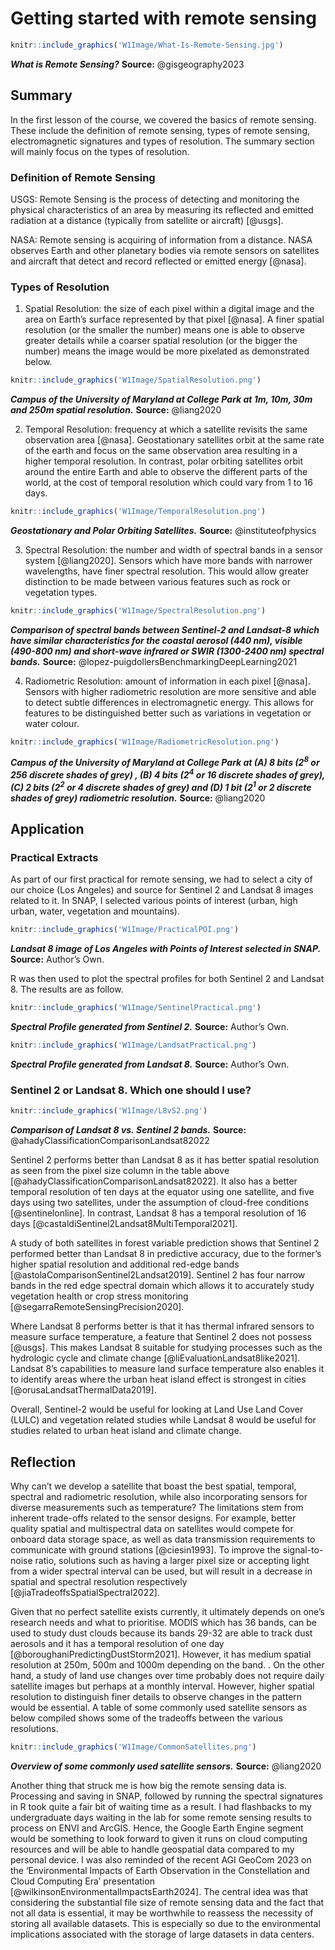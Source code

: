 # Getting started with remote sensing

```{r echo=FALSE, out.width='100%', fig.align='center'}
knitr::include_graphics('W1Image/What-Is-Remote-Sensing.jpg')
```

***What is Remote Sensing?*** **Source:** @gisgeography2023

## Summary

In the first lesson of the course, we covered the basics of remote sensing. These include the definition of remote sensing, types of remote sensing, electromagnetic signatures and types of resolution. The summary section will mainly focus on the types of resolution.

### Definition of Remote Sensing

USGS: Remote Sensing is the process of detecting and monitoring the physical characteristics of an area by measuring its reflected and emitted radiation at a distance (typically from satellite or aircraft) [@usgs].

NASA: Remote sensing is acquiring of information from a distance. NASA observes Earth and other planetary bodies via remote sensors on satellites and aircraft that detect and record reflected or emitted energy [@nasa].

### Types of Resolution

1.  Spatial Resolution: the size of each pixel within a digital image and the area on Earth's surface represented by that pixel [@nasa]. A finer spatial resolution (or the smaller the number) means one is able to observe greater details while a coarser spatial resolution (or the bigger the number) means the image would be more pixelated as demonstrated below.

```{r echo=FALSE, out.width='100%', fig.align='center'}
knitr::include_graphics('W1Image/SpatialResolution.png')
```

***Campus of the University of Maryland at College Park at 1m, 10m, 30m and 250m spatial resolution.*** **Source:** @liang2020

2.  Temporal Resolution: frequency at which a satellite revisits the same observation area [@nasa]. Geostationary satellites orbit at the same rate of the earth and focus on the same observation area resulting in a higher temporal resolution. In contrast, polar orbiting satellites orbit around the entire Earth and able to observe the different parts of the world, at the cost of temporal resolution which could vary from 1 to 16 days.

```{r echo=FALSE, out.width='100%', fig.align='center'}
knitr::include_graphics('W1Image/TemporalResolution.png')
```

***Geostationary and Polar Orbiting Satellites.*** **Source:** @instituteofphysics

3.  Spectral Resolution: the number and width of spectral bands in a sensor system [@liang2020]. Sensors which have more bands with narrower wavelengths, have finer spectral resolution. This would allow greater distinction to be made between various features such as rock or vegetation types.

```{r echo=FALSE, out.width='100%', fig.align='center'}
knitr::include_graphics('W1Image/SpectralResolution.png')
```

***Comparison of spectral bands between Sentinel-2 and Landsat-8 which have similar characteristics for the coastal aerosol (440 nm), visible (490-800 nm) and short-wave infrared or SWIR (1300-2400 nm) spectral bands.*** **Source:** @lopez-puigdollersBenchmarkingDeepLearning2021

4.  Radiometric Resolution: amount of information in each pixel [@nasa]. Sensors with higher radiometric resolution are more sensitive and able to detect subtle differences in electromagnetic energy. This allows for features to be distinguished better such as variations in vegetation or water colour.

```{r echo=FALSE, out.width='100%', fig.align='center'}
knitr::include_graphics('W1Image/RadiometricResolution.png')
```

***Campus of the University of Maryland at College Park at (A) 8 bits (2^8^ or 256 discrete shades of grey) , (B) 4 bits (2^4^ or 16 discrete shades of grey), (C) 2 bits (2^2^ or 4 discrete shades of grey) and (D) 1 bit (2^1^ or 2 discrete shades of grey) radiometric resolution.*** **Source:** @liang2020

## Application

### Practical Extracts

As part of our first practical for remote sensing, we had to select a city of our choice (Los Angeles) and source for Sentinel 2 and Landsat 8 images related to it. In SNAP, I selected various points of interest (urban, high urban, water, vegetation and mountains).

```{r echo=FALSE, out.width='100%', fig.align='center'}
knitr::include_graphics('W1Image/PracticalPOI.png')
```

***Landsat 8 image of Los Angeles with Points of Interest selected in SNAP.*** **Source:** Author's Own.

R was then used to plot the spectral profiles for both Sentinel 2 and Landsat 8. The results are as follow.

```{r echo=FALSE, out.width='100%', fig.align='center'}
knitr::include_graphics('W1Image/SentinelPractical.png')
```

***Spectral Profile generated from Sentinel 2.*** **Source:** Author's Own.

```{r echo=FALSE, out.width='100%', fig.align='center'}
knitr::include_graphics('W1Image/LandsatPractical.png')
```

***Spectral Profile generated from Landsat 8.*** **Source:** Author's Own.

### Sentinel 2 or Landsat 8. Which one should I use?

```{r echo=FALSE, out.width='100%', fig.align='center'}
knitr::include_graphics('W1Image/L8vS2.png')
```

***Comparison of Landsat 8 vs. Sentinel 2 bands.*** **Source:** @ahadyClassificationComparisonLandsat82022

Sentinel 2 performs better than Landsat 8 as it has better spatial resolution as seen from the pixel size column in the table above [@ahadyClassificationComparisonLandsat82022]. It also has a better temporal resolution of ten days at the equator using one satellite, and five days using two satellites, under the assumption of cloud-free conditions [@sentinelonline]. In contrast, Landsat 8 has a temporal resolution of 16 days [@castaldiSentinel2Landsat8MultiTemporal2021].

A study of both satellites in forest variable prediction shows that Sentinel 2 performed better than Landsat 8 in predictive accuracy, due to the former's higher spatial resolution and additional red-edge bands [@astolaComparisonSentinel2Landsat2019]. Sentinel 2 has four narrow bands in the red edge spectral domain which allows it to accurately study vegetation health or crop stress monitoring [@segarraRemoteSensingPrecision2020].

Where Landsat 8 performs better is that it has thermal infrared sensors to measure surface temperature, a feature that Sentinel 2 does not possess [@usgs]. This makes Landsat 8 suitable for studying processes such as the hydrologic cycle and climate change [@liEvaluationLandsat8like2021]. Landsat 8's capabilities to measure land surface temperature also enables it to identify areas where the urban heat island effect is strongest in cities [@orusaLandsatThermalData2019].

Overall, Sentinel-2 would be useful for looking at Land Use Land Cover (LULC) and vegetation related studies while Landsat 8 would be useful for studies related to urban heat island and climate change.

## Reflection

Why can’t we develop a satellite that boast the best spatial, temporal, spectral and radiometric resolution, while also incorporating sensors for diverse measurements such as temperature? The limitations stem from inherent trade-offs related to the sensor designs. For example, better quality spatial and multispectral data on satellites would compete for onboard data storage space, as well as data transmission requirements to communicate with ground stations [@ciesin1993]. To improve the signal-to-noise ratio, solutions such as having a larger pixel size or accepting light from a wider spectral interval can be used, but will result in a decrease in spatial and spectral resolution respectively [@jiaTradeoffsSpatialSpectral2022].

Given that no perfect satellite exists currently, it ultimately depends on one’s research needs and what to prioritise. MODIS which has 36 bands, can be used to study dust clouds because its bands 29-32 are able to track dust aerosols and it has a temporal resolution of one day [@boroughaniPredictingDustStorm2021]. However, it has medium spatial resolution at 250m, 500m and 1000m depending on the band. . On the other hand, a study of land use changes over time probably does not require daily satellite images but perhaps at a monthly interval. However, higher spatial resolution to distinguish finer details to observe changes in the pattern would be essential. A table of some commonly used satellite sensors as below compiled shows some of the tradeoffs between the various resolutions.

```{r echo=FALSE, out.width='100%', fig.align='center'}
knitr::include_graphics('W1Image/CommonSatellites.png')
```

***Overview of some commonly used satellite sensors.*** **Source:** @liang2020

Another thing that struck me is how big the remote sensing data is. Processing and saving in SNAP, followed by running the spectral signatures in R took quite a fair bit of waiting time as a result. I had flashbacks to my undergraduate days waiting in the lab for some remote sensing results to process on ENVI and ArcGIS. Hence, the Google Earth Engine segment would be something to look forward to given it runs on cloud computing resources and will be able to handle geospatial data compared to my personal device. I was also reminded of the recent AGI GeoCom 2023 on the ‘Environmental Impacts of Earth Observation in the Constellation and Cloud Computing Era’ presentation [@wilkinsonEnvironmentalImpactsEarth2024]. The central idea was that considering the substantial file size of remote sensing data and the fact that not all data is essential, it may be worthwhile to reassess the necessity of storing all available datasets. This is especially so due to the environmental implications associated with the storage of large datasets in data centers.
